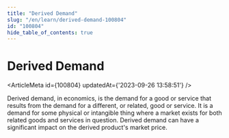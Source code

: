 ```yaml
---
title: "Derived Demand"
slug: "/en/learn/derived-demand-100804"
id: "100804"
hide_table_of_contents: true
---
```



# Derived Demand

<ArticleMeta id={100804} updatedAt={'2023-09-26 13:58:51'} />
<div className='border-solid border-b border-t-0 my-4 border-[var(--ifm-color-gray-300)]' />

Derived demand, in economics, is the demand for a good or service that results from the demand for a different, or related, good or service. It is a demand for some physical or intangible thing where a market exists for both related goods and services in question. Derived demand can have a significant impact on the derived product's market price.

